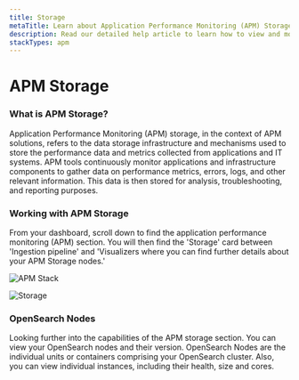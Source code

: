 ```yaml
---
title: Storage
metaTitle: Learn about Application Performance Monitoring (APM) Storage
description: Read our detailed help article to learn how to view and monitor your application performance monitoring (APM) storage in Logit.io
stackTypes: apm
---
```


# APM Storage

### What is APM Storage?

Application Performance Monitoring (APM) storage, in the context of APM solutions, 
refers to the data storage infrastructure and mechanisms used to store the 
performance data and metrics collected from applications and IT systems. 
APM tools continuously monitor applications and infrastructure components to 
gather data on performance metrics, errors, logs, and other relevant information. 
This data is then stored for analysis, troubleshooting, and reporting purposes.

### Working with APM Storage

From your dashboard, scroll down to find the application performance 
monitoring (APM) section. You will then find the 'Storage' card between 
'Ingestion pipeline' and 'Visualizers where you can find further 
details about your APM Storage nodes.'

![APM Stack](@/images/help/apm/overview/apm-stack.png)

![Storage](@/images/help/apm/storage.png)

### OpenSearch Nodes

Looking further into the capabilities of the APM storage section. You can view your 
OpenSearch nodes and their version. OpenSearch Nodes are the individual units or 
containers comprising your OpenSearch cluster. Also, you can view individual 
instances, including their health, size and cores.
